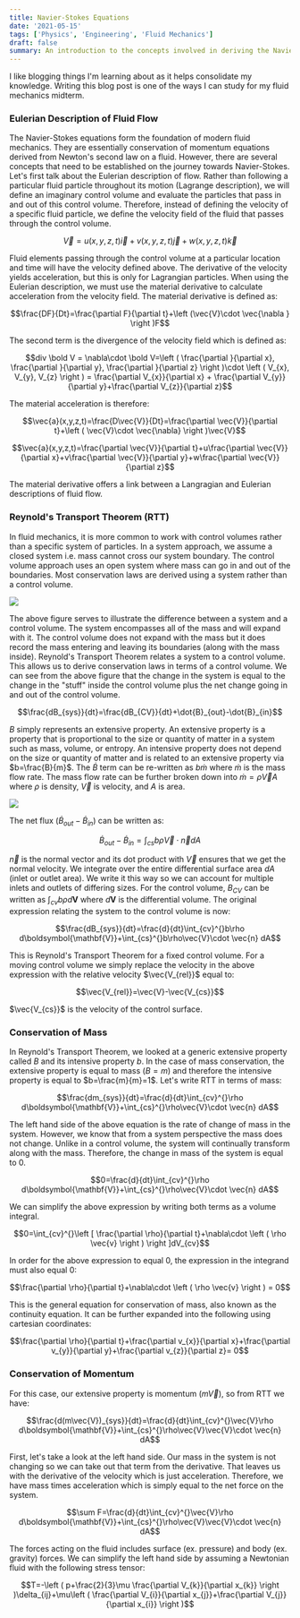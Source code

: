 ```yaml
---
title: Navier-Stokes Equations
date: '2021-05-15'
tags: ['Physics', 'Engineering', 'Fluid Mechanics']
draft: false
summary: An introduction to the concepts involved in deriving the Navier-Stokes Equations.
---
```


I like blogging things I'm learning about as it helps consolidate my knowledge. Writing this blog post is one of the ways I can study for my fluid mechanics midterm.

### Eulerian Description of Fluid Flow

The Navier-Stokes equations form the foundation of modern fluid mechanics. They are essentially conservation of momentum equations derived from Newton's
second law on a fluid. However, there are several concepts that need to be established on the journey towards Navier-Stokes. Let's first talk about the Eulerian
description of flow. Rather than following a particular fluid particle throughout its motion (Lagrange description), we will define an imaginary control volume and
evaluate the particles that pass in and out of this control volume. Therefore, instead of defining the velocity of a specific fluid particle, we define the
velocity field of the fluid that passes through the control volume.

$$\vec{V}=u(x,y,z,t)\vec{i}+v(x,y,z,t)\vec{j}+w(x,y,z,t)\vec{k}$$

Fluid elements passing through the control volume at a particular location and time will have the velocity defined above. The derivative of the velocity yields
acceleration, but this is only for Lagrangian particles. When using the Eulerian description, we must use the material derivative to calculate acceleration from
the velocity field. The material derivative is defined as:

$$\frac{DF}{Dt}=\frac{\partial F}{\partial t}+\left (\vec{V}\cdot \vec{\nabla }  \right )F$$

The second term is the divergence of the velocity field which is defined as:

$$div \bold V = \nabla\cdot \bold V=\left ( \frac{\partial }{\partial x}, \frac{\partial }{\partial y}, \frac{\partial }{\partial z} \right )\cdot \left ( V_{x}, V_{y}, V_{z} \right ) = \frac{\partial V_{x}}{\partial x} + \frac{\partial V_{y}}{\partial y}+\frac{\partial V_{z}}{\partial z}$$

The material acceleration is therefore:

$$\vec{a}(x,y,z,t)=\frac{D\vec{V}}{Dt}=\frac{\partial \vec{V}}{\partial t}+\left ( \vec{V}\cdot \vec{\nabla} \right )\vec{V}$$

$$\vec{a}(x,y,z,t)=\frac{\partial \vec{V}}{\partial t}+u\frac{\partial \vec{V}}{\partial x}+v\frac{\partial \vec{V}}{\partial y}+w\frac{\partial \vec{V}}{\partial z}$$

The material derivative offers a link between a Langragian and Eulerian descriptions of fluid flow.

### Reynold's Transport Theorem (RTT)

In fluid mechanics, it is more common to work with control volumes rather than
a specific system of particles. In a system approach, we assume a closed system i.e. mass cannot cross our system boundary.
The control volume approach uses an open system where mass can go in and out of the boundaries. Most conservation laws are derived using a system rather than a control volume.

<img src="/static/images/navierstokes/systemVsCV.png" loading="lazy" />

The above figure serves to illustrate the difference between a system and a control volume. The system encompasses all of the mass and will expand with it. The
control volume does not expand with the mass but it does record the mass entering and leaving its boundaries (along with the mass inside). Reynold's Transport
Theorem relates a system to a control volume. This allows us to derive conservation laws in terms of a control volume. We can see from the above figure that
the change in the system is equal to the change in the "stuff" inside the control volume plus the net change going in and out of the control volume.

$$\frac{dB_{sys}}{dt}=\frac{dB_{CV}}{dt}+\dot{B}_{out}-\dot{B}_{in}$$

$B$ simply represents an extensive property. An extensive property is a property that is proportional to the size or quantity of matter in a system such as mass,
volume, or entropy. An intensive property does not depend on the size or quantity of matter and is related to an extensive property via $b=\frac{B}{m}$. The $\dot{B}$
term can be re-written as $b\dot{m}$ where $\dot{m}$ is the mass flow rate. The mass flow rate can be further broken down into $\dot{m} = \rho \vec{V} A$ where $\rho$
is density, $\vec{V}$ is velocity, and $A$ is area.

<img src="/static/images/navierstokes/flux.png" loading="lazy" />

The net flux ($\dot{B}_{out}-\dot{B}_{in}$) can be written as:

$$\dot{B}_{out}-\dot{B}_{in}=\int_{cs}^{}b\rho\vec{V}\cdot \vec{n} dA$$

$\vec{n}$ is the normal vector and its dot product with $\vec{V}$ ensures that we get the normal velocity. We integrate over the entire differential surface area
$dA$ (inlet or outlet area). We write it this way so we can account for multiple inlets and outlets of differing sizes. For the control volume, $B_{CV}$ can be written as $\int_{cv}^{}b\rho d\boldsymbol{\mathbf{V}}$ where $d\boldsymbol{\mathbf{V}}$ is the
differential volume. The original expression relating the system to the control volume is now:

$$\frac{dB_{sys}}{dt}=\frac{d}{dt}\int_{cv}^{}b\rho d\boldsymbol{\mathbf{V}}+\int_{cs}^{}b\rho\vec{V}\cdot \vec{n} dA$$

This is Reynold's Transport Theorem for a fixed control volume. For a moving control volume we simply replace the velocity in the above expression with the
relative velocity $\vec{V_{rel}}$ equal to:

$$\vec{V_{rel}}=\vec{V}-\vec{V_{cs}}$$

$\vec{V_{cs}}$ is the velocity of the control surface.

### Conservation of Mass

In Reynold's Transport Theorem, we looked at a generic extensive property called $B$ and its intensive property $b$. In the case of mass conservation, the
extensive property is equal to mass ($B=m$) and therefore the intensive property is equal to $b=\frac{m}{m}=1$. Let's write RTT in terms of mass:

$$\frac{dm_{sys}}{dt}=\frac{d}{dt}\int_{cv}^{}\rho d\boldsymbol{\mathbf{V}}+\int_{cs}^{}\rho\vec{V}\cdot \vec{n} dA$$

The left hand side of the above equation is the rate of change of mass in the system. However, we know that from a system perspective the mass does not change.
Unlike in a control volume, the system will continually transform along with the mass. Therefore, the change in mass of the system is equal to 0.

$$0=\frac{d}{dt}\int_{cv}^{}\rho d\boldsymbol{\mathbf{V}}+\int_{cs}^{}\rho\vec{V}\cdot \vec{n} dA$$

We can simplify the above expression by writing both terms as a volume integral.

$$0=\int_{cv}^{}\left [ \frac{\partial \rho}{\partial t}+\nabla\cdot \left ( \rho \vec{v} \right ) \right ]dV_{cv}$$

In order for the above expression to equal 0, the expression in the integrand must also equal 0:

$$\frac{\partial \rho}{\partial t}+\nabla\cdot \left ( \rho \vec{v} \right ) = 0$$

This is the general equation for conservation of mass, also known as the continuity equation. It can be further
expanded into the following using cartesian coordinates:

$$\frac{\partial \rho}{\partial t}+\frac{\partial v_{x}}{\partial x}+\frac{\partial v_{y}}{\partial y}+\frac{\partial v_{z}}{\partial z}= 0$$

### Conservation of Momentum

For this case, our extensive property is momentum ($m\vec{V}$), so from RTT we have:

$$\frac{d(m\vec{V})_{sys}}{dt}=\frac{d}{dt}\int_{cv}^{}\vec{V}\rho d\boldsymbol{\mathbf{V}}+\int_{cs}^{}\rho\vec{V}\vec{V}\cdot \vec{n} dA$$

First, let's take a look at the left hand side. Our mass in the system is not changing so we can take out that term from the derivative. That leaves us with the
derivative of the velocity which is just acceleration. Therefore, we have mass times acceleration which is simply equal to the net force on the system.

$$\sum F=\frac{d}{dt}\int_{cv}^{}\vec{V}\rho d\boldsymbol{\mathbf{V}}+\int_{cs}^{}\rho\vec{V}\vec{V}\cdot \vec{n} dA$$

The forces acting on the fluid includes surface (ex. pressure) and body (ex. gravity) forces. We can simplify the left hand side by assuming a Newtonian fluid with
the following stress tensor:

$$T=-\left ( p+\frac{2}{3}\mu \frac{\partial V_{k}}{\partial x_{k}} \right )\delta_{ij}+\mu\left ( \frac{\partial V_{i}}{\partial x_{j}}+\frac{\partial V_{j}}{\partial x_{i}} \right )$$
